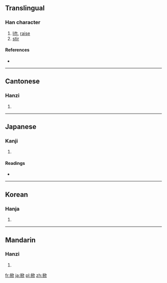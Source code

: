 ==Translingual==

===Han character===
{{Han char|rn=64|rad=手|as=08|sn=11|four=5708<sub>2</sub>|canj=手竹中人 (QHLO)}}

# [[lift]], [[raise]]
# [[stir]]

====References====
* {{Han ref|kx=0436.070|dkj=12230|dj=0785.190|hdz=31899.030|uh=6380|ud=25472|bh=B1C8|bd=45512}}

----

==Cantonese==

===Hanzi===
{{yue-hanzi|jyut=|y=hin1}}

# {{defn|Cantonese|sort=手08}}

----

==Japanese==

===Kanji===
{{ja-kanji|grade=|rs=手08}}

# {{defn|Japanese|sort=手08}}

====Readings====
* {{ja-readings|on=[[きん]] (kin), [[けん]] (ken)|kun=[[かかげる]] (kakageru)}}

----

==Korean==

===Hanja===
{{ko-hanja|hangeul=흔|eumhun=|rv=heun|mr=hŭn|y=hun}}

# {{defn|Korean|sort=手08}}

----

==Mandarin==

===Hanzi===
{{cmn-hanzi|pin=[[xiān]] ([[xian1]])|wg=hsien<sup>1</sup>}}

# {{defn|Mandarin|sort=手08}}

[[fr:掀]]
[[ja:掀]]
[[pl:掀]]
[[zh:掀]]